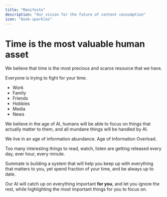 ```yaml
---
title: "Manifesto"
description: "Our vision for the future of content consumption"
icon: "book-sparkles"
---
```


# Time is the most valuable human asset

We believe that time is the most precious and scarce resource that we have.

Everyone is trying to fight for your time.

- Work
- Family
- Friends
- Hobbies
- Media
- News

We believe in the age of AI, humans will be able to focus on things that actually matter to them, and all mundane things will be handled by AI.

We live in an age of information abundance. Age of Information Overload.

Too many interesting things to read, watch, listen are getting released every day, ever hour, every minute.

Summate is building a system that will help you keep up with everything that matters to you, yet spend fraction of your time, and be always up to date.

Our AI will catch up on everything important **for you**, and let you ignore the rest, while highlighting the most important things for you to focus on.
